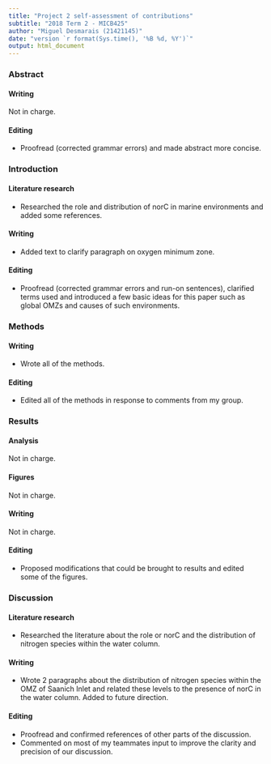 ```yaml
---
title: "Project 2 self-assessment of contributions"
subtitle: "2018 Term 2 - MICB425"
author: "Miguel Desmarais (21421145)"
date: "version `r format(Sys.time(), '%B %d, %Y')`"
output: html_document
---
```


### Abstract
#### Writing

Not in charge.

#### Editing

* Proofread (corrected grammar errors) and made abstract more concise.

### Introduction
#### Literature research

* Researched the role and distribution of norC in marine environments and added some references.

#### Writing

* Added text to clarify paragraph on oxygen minimum zone.

#### Editing

* Proofread (corrected grammar errors and run-on sentences), clarified terms used and introduced a few basic ideas for this paper such as global OMZs and causes of such environments.

### Methods
#### Writing

* Wrote all of the methods.

#### Editing

* Edited all of the methods in response to comments from my group.

### Results
#### Analysis 

Not in charge.

#### Figures

Not in charge.

#### Writing

Not in charge.

#### Editing

* Proposed modifications that could be brought to results and edited some of the figures.

### Discussion
#### Literature research

* Researched the literature about the role or norC and the distribution of nitrogen species within the water column.

#### Writing

* Wrote 2 paragraphs about the distribution of nitrogen species within the OMZ of Saanich Inlet and related these levels to the presence of norC in the water column. Added to future direction.

#### Editing

* Proofread and confirmed references of other parts of the discussion.
* Commented on most of my teammates input to improve the clarity and precision of our discussion.

